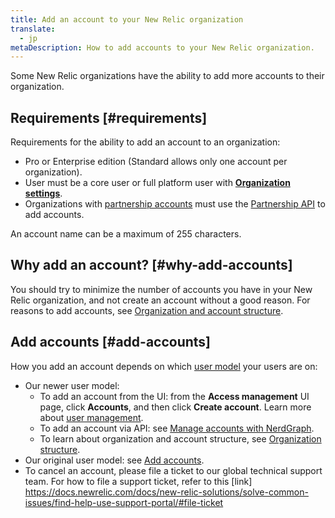 ```yaml
---
title: Add an account to your New Relic organization
translate:
  - jp
metaDescription: How to add accounts to your New Relic organization. 
---
```


Some New Relic organizations have the ability to add more accounts to their organization. 

## Requirements [#requirements]

Requirements for the ability to add an account to an organization: 

* Pro or Enterprise edition (Standard allows only one account per organization).
* User must be a core user or full platform user with [**Organization settings**](/docs/accounts/accounts-billing/new-relic-one-user-management/user-management-concepts/#admin-settings).
* Organizations with [partnership accounts](/docs/new-relic-partnerships/partner-integration-guide/partner-account-maintenance/partnership-accounts-users-subscriptions) must use the [Partnership API](/docs/new-relic-partnerships/partner-integration-guide/partner-account-maintenance/partner-api) to add accounts. 

An account name can be a maximum of 255 characters. 

## Why add an account? [#why-add-accounts]

You should try to minimize the number of accounts you have in your New Relic organization, and not create an account without a good reason. For reasons to add accounts, see [Organization and account structure](/docs/accounts/accounts-billing/account-structure/new-relic-account-structure). 

## Add accounts [#add-accounts]

How you add an account depends on which [user model](/docs/accounts/original-accounts-billing/original-product-based-pricing/overview-user-models) your users are on: 

* Our newer user model: 
  * To add an account from the UI: from the **Access management** UI page, click **Accounts**, and then click **Create account**. Learn more about [user management](/docs/accounts/accounts-billing/new-relic-one-user-management/user-management-ui-and-tasks#where).
  * To add an account via API: see [Manage accounts with NerdGraph](/docs/apis/nerdgraph/examples/manage-accounts-nerdgraph).
  * To learn about organization and account structure, see [Organization structure](/docs/accounts/accounts-billing/account-structure/new-relic-account-structure). 
* Our original user model: see [Add accounts](/docs/accounts/original-accounts-billing/original-users-roles/parent-child-account-structure/#creating). 
* To cancel an account, please file a ticket to our global technical support team. For how to file a support ticket, refer to this [link] https://docs.newrelic.com/docs/new-relic-solutions/solve-common-issues/find-help-use-support-portal/#file-ticket


